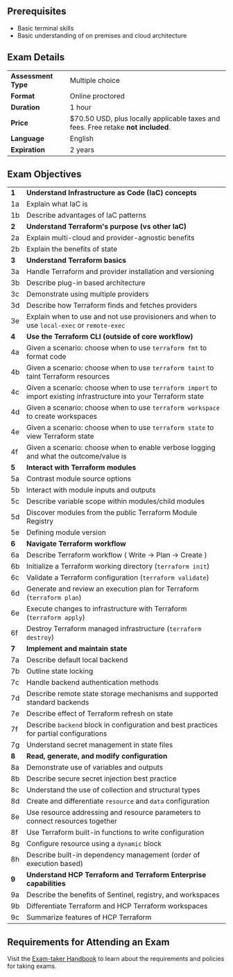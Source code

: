 <!-- Each "## Heading Two" section in this document will be used to populate an FAQ item -->

## Prerequisites

- Basic terminal skills
- Basic understanding of on premises and cloud architecture

## Exam Details

|                     |                                                                                   |
| ------------------- | --------------------------------------------------------------------------------- |
| **Assessment Type** | Multiple choice                                                                   |
| **Format**          | Online proctored                                                                  |
| **Duration**        | 1 hour                                                                            |
| **Price**           | $70.50 USD, plus locally applicable taxes and fees. Free retake **not included**. |
| **Language**        | English                                                                           |
| **Expiration**      | 2 years                                                                           |

## Exam Objectives

|       |                                                                                                                     |
| ----- | ------------------------------------------------------------------------------------------------------------------- |
| **1** | **Understand Infrastructure as Code (IaC) concepts**                                                                |
| 1a    | Explain what IaC is                                                                                                 |
| 1b    | Describe advantages of IaC patterns                                                                                 |
| **2** | **Understand Terraform's purpose (vs other IaC)**                                                                   |
| 2a    | Explain multi-cloud and provider-agnostic benefits                                                                  |
| 2b    | Explain the benefits of state                                                                                       |
| **3** | **Understand Terraform basics**                                                                                     |
| 3a    | Handle Terraform and provider installation and versioning                                                           |
| 3b    | Describe plug-in based architecture                                                                                 |
| 3c    | Demonstrate using multiple providers                                                                                |
| 3d    | Describe how Terraform finds and fetches providers                                                                  |
| 3e    | Explain when to use and not use provisioners and when to use `local-exec` or `remote-exec`                          |
| **4** | **Use the Terraform CLI (outside of core workflow)**                                                                |
| 4a    | Given a scenario: choose when to use `terraform fmt` to format code                                                 |
| 4b    | Given a scenario: choose when to use `terraform taint` to taint Terraform resources                                 |
| 4c    | Given a scenario: choose when to use `terraform import` to import existing infrastructure into your Terraform state |
| 4d    | Given a scenario: choose when to use `terraform workspace` to create workspaces                                     |
| 4e    | Given a scenario: choose when to use `terraform state` to view Terraform state                                      |
| 4f    | Given a scenario: choose when to enable verbose logging and what the outcome/value is                               |
| **5** | **Interact with Terraform modules**                                                                                 |
| 5a    | Contrast module source options                                                                                      |
| 5b    | Interact with module inputs and outputs                                                                             |
| 5c    | Describe variable scope within modules/child modules                                                                |
| 5d    | Discover modules from the public Terraform Module Registry                                                          |
| 5e    | Defining module version                                                                                             |
| **6** | **Navigate Terraform workflow**                                                                                     |
| 6a    | Describe Terraform workflow ( Write -> Plan -> Create )                                                             |
| 6b    | Initialize a Terraform working directory (`terraform init`)                                                         |
| 6c    | Validate a Terraform configuration (`terraform validate`)                                                           |
| 6d    | Generate and review an execution plan for Terraform (`terraform plan`)                                              |
| 6e    | Execute changes to infrastructure with Terraform (`terraform apply`)                                                |
| 6f    | Destroy Terraform managed infrastructure (`terraform destroy`)                                                      |
| **7** | **Implement and maintain state**                                                                                    |
| 7a    | Describe default local backend                                                                                      |
| 7b    | Outline state locking                                                                                               |
| 7c    | Handle backend authentication methods                                                                               |
| 7d    | Describe remote state storage mechanisms and supported standard backends                                            |
| 7e    | Describe effect of Terraform refresh on state                                                                       |
| 7f    | Describe `backend` block in configuration and best practices for partial configurations                             |
| 7g    | Understand secret management in state files                                                                         |
| **8** | **Read, generate, and modify configuration**                                                                        |
| 8a    | Demonstrate use of variables and outputs                                                                            |
| 8b    | Describe secure secret injection best practice                                                                      |
| 8c    | Understand the use of collection and structural types                                                               |
| 8d    | Create and differentiate `resource` and `data` configuration                                                        |
| 8e    | Use resource addressing and resource parameters to connect resources together                                       |
| 8f    | Use Terraform built-in functions to write configuration                                                             |
| 8g    | Configure resource using a `dynamic` block                                                                          |
| 8h    | Describe built-in dependency management (order of execution based)                                                  |
| **9** | **Understand HCP Terraform and Terraform Enterprise capabilities**                                                          |
| 9a    | Describe the benefits of Sentinel, registry, and workspaces                                                         |
| 9b    | Differentiate Terraform and HCP Terraform workspaces                                                    |
| 9c    | Summarize features of HCP Terraform                                                                               |

## Requirements for Attending an Exam

Visit the [Exam-taker Handbook](https://hashicorp-certifications.zendesk.com/hc/en-us/articles/360048211571) to learn about the requirements and policies for taking exams.
